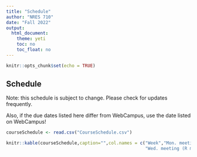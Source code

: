 ```yaml
---
title: "Schedule"
author: "NRES 710"
date: "Fall 2022"
output: 
  html_document: 
    theme: yeti
    toc: no
    toc_float: no
---
```


```r
knitr::opts_chunk$set(echo = TRUE)
```

## Schedule

Note: this schedule is subject to change. Please check for updates frequently.

Also, if the due dates listed here differ from WebCampus, use the date listed on WebCampus! 

```r
courseSchedule <- read.csv("CourseSchedule.csv")

```

```r
knitr::kable(courseSchedule,caption="",col.names = c("Week","Mon. meeting",
                                                     "Wed. meeting (R mini-lab)","Assignments"))

```


